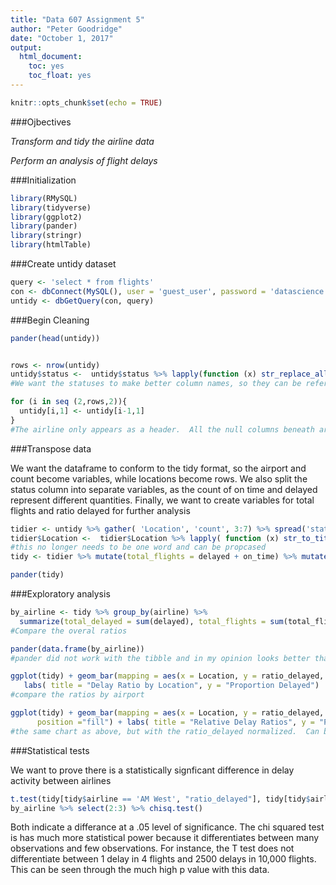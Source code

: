 ```yaml
---
title: "Data 607 Assignment 5"
author: "Peter Goodridge"
date: "October 1, 2017"
output: 
  html_document:
    toc: yes
    toc_float: yes
---
```


```r
knitr::opts_chunk$set(echo = TRUE)
```


###Ojbectives

*Transform and tidy the airline data*

*Perform an analysis of flight delays*

###Initialization
```r
library(RMySQL)
library(tidyverse)
library(ggplot2)
library(pander)
library(stringr)
library(htmlTable)
```


###Create untidy dataset
```r
query <- 'select * from flights'
con <- dbConnect(MySQL(), user = 'guest_user', password = 'datascience', dbname = 'airports', host = 'localhost')
untidy <- dbGetQuery(con, query)
```


###Begin Cleaning

```r
pander(head(untidy))


rows <- nrow(untidy)
untidy$status <-  untidy$status %>% lapply(function (x) str_replace_all(x,' ', '_'))
#We want the statuses to make better column names, so they can be referenced with the "$" operator or used in a relational DB

for (i in seq (2,rows,2)){
  untidy[i,1] <- untidy[i-1,1]
}
#The airline only appears as a header.  All the null columns beneath are assumed to be the same airline.  This is common when data is displayed, but not good for storing data.
```

###Transpose data

We want the dataframe to conform to the tidy format, so the airport and count become variables, while locations become rows.
We also split the status column into separate variables, as the count of on time and delayed represent different quantities.
Finally, we want to create variables for total flights and ratio delayed for further analysis

```r
tidier <- untidy %>% gather( 'Location', 'count', 3:7) %>% spread('status', 'count')
tidier$Location <-  tidier$Location %>% lapply( function (x) str_to_title(str_replace_all(x,'_', ' '))) %>% unlist()
#this no longer needs to be one word and can be propcased
tidy <- tidier %>% mutate(total_flights = delayed + on_time) %>% mutate (ratio_delayed = delayed/total_flights)

pander(tidy)
```

###Exploratory analysis

```r
by_airline <- tidy %>% group_by(airline) %>% 
  summarize(total_delayed = sum(delayed), total_flights = sum(total_flights), ratio = sum(delayed)/sum(total_flights))
#Compare the overal ratios

pander(data.frame(by_airline))
#pander did not work with the tibble and in my opinion looks better than htmlTable

ggplot(tidy) + geom_bar(mapping = aes(x = Location, y = ratio_delayed, fill = airline), stat = "identity") +
   labs( title = "Delay Ratio by Location", y = "Proportion Delayed")
#compare the ratios by airport

ggplot(tidy) + geom_bar(mapping = aes(x = Location, y = ratio_delayed, fill = airline), stat = "identity", 
      position ="fill") + labs( title = "Relative Delay Ratios", y = "Proportion Delayed")
#the same chart as above, but with the ratio_delayed normalized.  Can be used to see if there is a difference in delay
```

###Statistical tests

We want to prove there is a statistically signficant difference in delay activity between airlines
```r
t.test(tidy[tidy$airline == 'AM West', "ratio_delayed"], tidy[tidy$airline == 'Alaska', "ratio_delayed"], paired = TRUE)
by_airline %>% select(2:3) %>% chisq.test()
```

Both indicate a differance at a .05 level of significance.  The chi squared test is has much more statistical power because it differentiates between many observations and few observations.  For instance, the T test does not differentiate between 1 delay in 4 flights and 2500 delays in 10,000 flights.  This can be seen through the much high p value with this data.